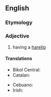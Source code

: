 ==English==

===Etymology===
{{suffix|en|harelip|ed}}

===Adjective===
{{en-adj|-}}

# having a [[harelip]]

====Translations====
{{trans-top|having a harelip}}
* Bikol Central: {{t|bcl|pungit}}
* Catalan: {{t|ca|llavifès}}
{{trans-mid}}
* Cebuano: {{t|ceb|bungi}}
* Irish: {{t|ga|gnásach}}
{{trans-bottom}}
